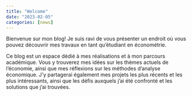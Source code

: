 ```yaml
---
title: "Welcome"
date: "2023-02-05"
categories: [news]
---
```


Bienvenue sur mon blog! Je suis ravi de vous présenter un endroit où vous pouvez découvrir mes travaux en tant qu'étudiant en économétrie.

Ce blog est un espace dédié à mes réalisations et à mon parcours académique. Vous y trouverez mes idées sur les thèmes actuels de l'économie, ainsi que mes réflexions sur les méthodes d'analyse économique. J'y partagerai également mes projets les plus récents et les plus intéressants, ainsi que les défis auxquels j'ai été confronté et les solutions que j'ai trouvées.
